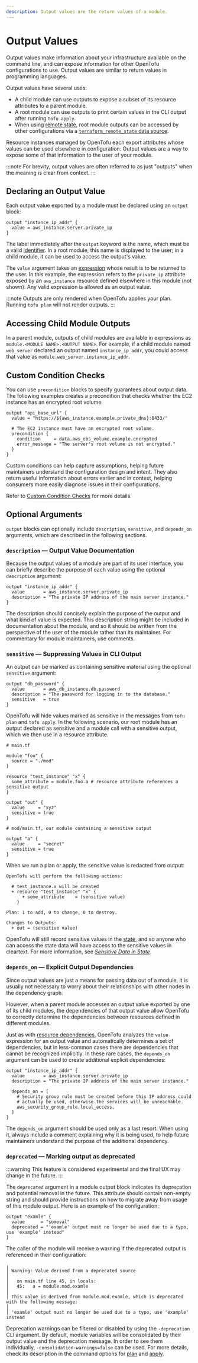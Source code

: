 ```yaml
---
description: Output values are the return values of a module.
---
```


# Output Values

Output values make information about your infrastructure available on the
command line, and can expose information for other OpenTofu configurations to
use. Output values are similar to return values in programming languages.

Output values have several uses:

- A child module can use outputs to expose a subset of its resource attributes
  to a parent module.
- A root module can use outputs to print certain values in the CLI output after
  running `tofu apply`.
- When using [remote state](../../language/state/remote.mdx), root module outputs can be
  accessed by other configurations via a
  [`terraform_remote_state` data source](../../language/state/remote-state-data.mdx).

Resource instances managed by OpenTofu each export attributes whose values
can be used elsewhere in configuration. Output values are a way to expose some
of that information to the user of your module.

:::note
For brevity, output values are often referred to as just "outputs"
when the meaning is clear from context.
:::

## Declaring an Output Value

Each output value exported by a module must be declared using an `output`
block:

```hcl
output "instance_ip_addr" {
  value = aws_instance.server.private_ip
}
```

The label immediately after the `output` keyword is the name, which must be a
valid [identifier](../../language/syntax/configuration.mdx#identifiers). In a root module, this name is
displayed to the user; in a child module, it can be used to access the output's
value.

The `value` argument takes an [expression](../../language/expressions/index.mdx)
whose result is to be returned to the user. In this example, the expression
refers to the `private_ip` attribute exposed by an `aws_instance` resource
defined elsewhere in this module (not shown). Any valid expression is allowed
as an output value.

:::note
Outputs are only rendered when OpenTofu applies your plan. Running
`tofu plan` will not render outputs.
:::

## Accessing Child Module Outputs

In a parent module, outputs of child modules are available in expressions as
`module.<MODULE NAME>.<OUTPUT NAME>`. For example, if a child module named
`web_server` declared an output named `instance_ip_addr`, you could access that
value as `module.web_server.instance_ip_addr`.


## Custom Condition Checks

You can use `precondition` blocks to specify guarantees about output data. The following examples creates a precondition that checks whether the EC2 instance has an encrypted root volume.

```hcl
output "api_base_url" {
  value = "https://${aws_instance.example.private_dns}:8433/"

  # The EC2 instance must have an encrypted root volume.
  precondition {
    condition     = data.aws_ebs_volume.example.encrypted
    error_message = "The server's root volume is not encrypted."
  }
}
```

Custom conditions can help capture assumptions, helping future maintainers understand the configuration design and intent. They also return useful information about errors earlier and in context, helping consumers more easily diagnose issues in their configurations.

Refer to [Custom Condition Checks](../../language/expressions/custom-conditions.mdx#preconditions-and-postconditions) for more details.

## Optional Arguments

`output` blocks can optionally include `description`, `sensitive`, and `depends_on` arguments, which are described in the following sections.

<a id="description"></a>

### `description` — Output Value Documentation

Because the output values of a module are part of its user interface, you can
briefly describe the purpose of each value using the optional `description`
argument:

```hcl
output "instance_ip_addr" {
  value       = aws_instance.server.private_ip
  description = "The private IP address of the main server instance."
}
```

The description should concisely explain the
purpose of the output and what kind of value is expected. This description
string might be included in documentation about the module, and so it should be
written from the perspective of the user of the module rather than its
maintainer. For commentary for module maintainers, use comments.

<a id="sensitive"></a>

### `sensitive` — Suppressing Values in CLI Output

An output can be marked as containing sensitive material using the optional
`sensitive` argument:

```hcl
output "db_password" {
  value       = aws_db_instance.db.password
  description = "The password for logging in to the database."
  sensitive   = true
}
```

OpenTofu will hide values marked as sensitive in the messages from
`tofu plan` and `tofu apply`. In the following scenario, our root
module has an output declared as sensitive and a module call with a
sensitive output, which we then use in a resource attribute.

```hcl
# main.tf

module "foo" {
  source = "./mod"
}

resource "test_instance" "x" {
  some_attribute = module.foo.a # resource attribute references a sensitive output
}

output "out" {
  value     = "xyz"
  sensitive = true
}

# mod/main.tf, our module containing a sensitive output

output "a" {
  value     = "secret"
  sensitive = true
}
```

When we run a plan or apply, the sensitive value is redacted from output:

```
OpenTofu will perform the following actions:

  # test_instance.x will be created
  + resource "test_instance" "x" {
      + some_attribute    = (sensitive value)
    }

Plan: 1 to add, 0 to change, 0 to destroy.

Changes to Outputs:
  + out = (sensitive value)
```

OpenTofu will still record sensitive values in the [state](../../language/state/index.mdx),
and so anyone who can access the state data will have access to the sensitive
values in cleartext. For more information, see
[_Sensitive Data in State_](../../language/state/sensitive-data.mdx).

<a id="depends_on"></a>

### `depends_on` — Explicit Output Dependencies

Since output values are just a means for passing data out of a module, it is
usually not necessary to worry about their relationships with other nodes in
the dependency graph.

However, when a parent module accesses an output value exported by one of its
child modules, the dependencies of that output value allow OpenTofu to
correctly determine the dependencies between resources defined in different
modules.

Just as with
[resource dependencies](../../language/resources/behavior.mdx#resource-dependencies),
OpenTofu analyzes the `value` expression for an output value and automatically
determines a set of dependencies, but in less-common cases there are
dependencies that cannot be recognized implicitly. In these rare cases, the
`depends_on` argument can be used to create additional explicit dependencies:

```hcl
output "instance_ip_addr" {
  value       = aws_instance.server.private_ip
  description = "The private IP address of the main server instance."

  depends_on = [
    # Security group rule must be created before this IP address could
    # actually be used, otherwise the services will be unreachable.
    aws_security_group_rule.local_access,
  ]
}
```

The `depends_on` argument should be used only as a last resort. When using it,
always include a comment explaining why it is being used, to help future
maintainers understand the purpose of the additional dependency.

<a id="deprecated"></a>

### `deprecated` — Marking output as deprecated

:::warning
This feature is considered experimental and the final UX may change in the future.
:::

The `deprecated` argument in a module output block indicates its deprecation and potential
removal in the future. This attribute should contain non-empty string and should provide
instructions on how to migrate away from usage of this module output. Here is an example of
the configuration:

```hcl
output "examle" {
  value      = "someval"
  deprecated = "'examle' output must no longer be used due to a typo, use 'example' instead"
}
```

The caller of the module will receive a warning if the deprecated output is referenced in
their configuration:

```
╷
│ Warning: Value derived from a deprecated source
│ 
│   on main.tf line 45, in locals:
│   45:   a = module.mod.examle
│ 
│ This value is derived from module.mod.examle, which is deprecated with the following message:
│ 
│ 'examle' output must no longer be used due to a typo, use 'example' instead
```

Deprecation warnings can be filtered or disabled by using the `-deprecation` CLI argument.
By default, module variables will be consolidated by their output value and the deprecation
message. In order to see them individually, `-consolidation-warnings=false` can be used.
For more details, check its description in the command options for
[plan](../../cli/commands/plan.mdx#other-options) and [apply](../../cli/commands/apply.mdx#apply-options).
